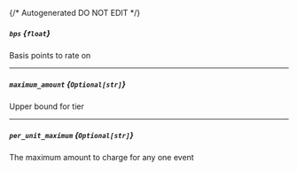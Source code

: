 {/* Autogenerated DO NOT EDIT  */}
##### `bps` *{`float`}*
Basis points to rate on

---
##### `maximum_amount` *{`Optional[str]`}*
Upper bound for tier

---
##### `per_unit_maximum` *{`Optional[str]`}*
The maximum amount to charge for any one event


